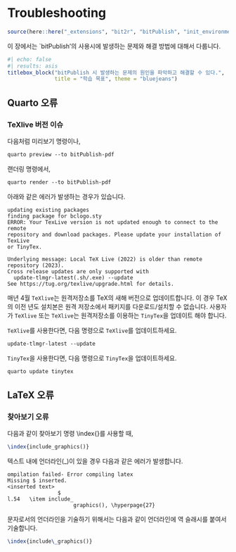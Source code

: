 # Troubleshooting {#sec-tshoot}

```r
source(here::here("_extensions", "bit2r", "bitPublish", "init_environments.R"))
```

이 장에서는 \`bitPublish'의 사용시에 발생하는 문제와 해결 방법에 대해서 다룹니다.

```r
#| echo: false
#| results: asis
titlebox_block("bitPublish 시 발생하는 문제의 원인을 파악하고 해결할 수 있다.", 
               title = "학습 목표", theme = "bluejeans")
```

## Quarto 오류

### TeXlive 버전 이슈

다음처럼 미리보기 명령이나,

```md
quarto preview --to bitPublish-pdf
```

랜더링 명령에서, 

```md
quarto render --to bitPublish-pdf
```

아래와 같은 에러가 발생하는 경우가 있습니다.

```verbatim
updating existing packages
finding package for bclogo.sty
ERROR: Your TexLive version is not updated enough to connect to the remote 
repository and download packages. Please update your installation of TexLive 
or TinyTex.

Underlying message: Local TeX Live (2022) is older than remote repository (2023).
Cross release updates are only supported with
  update-tlmgr-latest(.sh/.exe) --update
See https://tug.org/texlive/upgrade.html for details.
```

매년 4월 `TeXlive`\index{TeXlive}는 원격저장소를 TeX의 새해 버전으로 업데이트합니다. 이 경우 TeX의 이전 년도 설치본은 원격 저장소에서 패키지를 다운로드/설치할 수 없습니다. 사용자가 `TeXlive` 또는 `TeXlive`는 원격저장소를 이용하는 `TinyTex`\index{TinyTex}을 업데이트 해야 합니다.

`TeXlive`를 사용한다면, 다음 명령으로 `TeXlive`를 업데이트하세요.

```md
update-tlmgr-latest --update
```

`TinyTex`을 사용한다면, 다음 명령으로 `TinyTex`을 업데이트하세요.

```md
quarto update tinytex
```

## LaTeX 오류

### 찾아보기 오류

다음과 같이 찾아보기 명령 \\index{}를 사용할 때,

```tex
\index{include_graphics()}
```

텍스트 내에 언더라인(\_)이 있을 경우 다음과 같은 에러가 발생합니다. 
 
```verbatim
ompilation failed- Error compiling latex
Missing $ inserted.
<inserted text> 
                $
l.54   \item include_
                     graphics(), \hyperpage{27} 
```

문자로서의 언더라인을 기술하기 위해서는 다음과 같이 언더라인에 역 슬래시를 붙여서 기술합니다.

```tex
\index{include\_graphics()}
```


